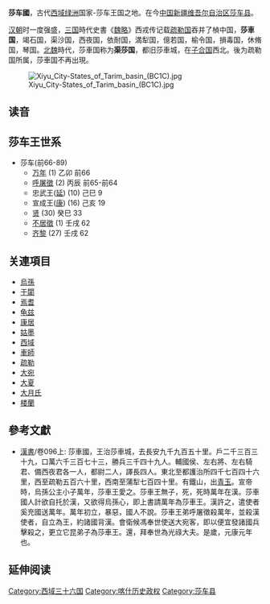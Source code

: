 {{Original research|条目|date=2019年2月}}
{{中国历史上的新疆}}
'''莎车國'''，古代[[西域|西域]][[绿洲|绿洲]]国家-莎车王国之地。在今[[中国|中国]][[新疆维吾尔自治区|新疆维吾尔自治区]][[莎车县|莎车县]]。

[[汉朝|汉朝]]时一度强盛，[[三国|三国]]時代史書《[[魏略|魏略]]》西戎传记载[[疏勒国|疏勒国]]吞并了楨中国，'''莎車国'''，竭石国，渠沙国，西夜国，依耐国，満犁国，億若国，榆令国，損毒国，休脩国，琴国。[[北魏|北魏]]時代，莎車国称为'''渠莎国'''，都旧莎車城，在[[子合国|子合国]]西北。後为疏勒国所属，莎車国不再出現。

[[File:Xiyu_City-States_of_Tarim_basin_(BC1C).jpg|right]]
==读音==
{{fact|“莎”、“车”二字均存在异读。关于“莎”字，在诸[[官话|官话]]方言中“-{zh-hans:ua;zh-hant:ㄨㄚ}-”韵在平舌音“-{zh-hans:s;zh-hant:ㄙ}-”前高化为“-{zh-hans:uo;zh-hant:ㄨㄛ}-”，并形成传承音“-{zh-hans:suō;zh-hant:ㄙㄨㄛ}-”，而在古时一次[[有边读边|有边读边]]行为使拟音“-{zh-hans:shā;zh-hant:ㄕㄚ}-”成为常用音，留下[[中古漢語|中古]]同音字“梭”、“蓑”、“莏”、“趖”及异体字“𢘿”继续读“-{zh-hans:suō;zh-hant:ㄙㄨㄛ}-”。关于“車”字，則在[[中古漢語|中古時期]]已有不同聲母，卽聲母「-{zh-hans:k;zh-hant:ㄎ}-」腭化爲「-{zh-hans:q;zh-hant:ㄑ}-」，演進到現代官話后翹化爲「-{zh-hans:ch;zh-hant:ㄔ}-」，而另一個音則保留了古音「-{zh-hans:g;zh-hant:ㄍ}-」並在官話中腭化爲「-{zh-hans:j;zh-hant:ㄐ}-」。}}

{{fact|目前，在讀“莎車縣”時，人們跟隨政府從俗讀爲常見音「-{zh-hans:Shā;zh-hant:ㄕㄚ}--{zh-hans:chē;zh-hant:ㄔㄜ}-」，在韻母上更接近上古部落自稱「[[塞迦|-{zh-hans:Sa(i)ga（漢語拼音）;zh-hant:ㄙㄚㄍㄚ／ㄙㄞㄍㄚ}-]]」；在讀“莎車”（古國）時，人們跟從學界將其讀爲「-{zh-hans:Suō;zh-hant:ㄙㄨㄛ}--{zh-hans:jū;zh-hant:ㄐㄩ}-」，使其不僅在聲母上更接近上古部落自稱「-{zh-hans:Sa(i)ga（漢語拼音）;zh-hant:ㄙㄚㄍㄚ／ㄙㄞㄍㄚ}-」，還可依據音韻學規律推導出古音原音。這種同詞異讀造成了一定的混亂。}}

==莎车王世系==

*莎车(前66-89)
**[[万年_(莎车)|万年]] 	(1) 	乙卯 	前66
**[[呼屠徵|呼屠徵]] 	(2) 	丙辰 	前65-前64
**忠武王([[延_(莎车)|延]]) 	(10) 	己巳 	9
**宣成王([[康_(莎车)|康]]) 	(16) 	己亥 	19
**[[贤_(莎车)|贤]] 	(30) 	癸巳 	33
**[[不居徵|不居徵]] 	(1) 	壬戌 	62
**[[齐黎|齐黎]] 	(27) 	壬戌 	62

== 关連項目 ==
*[[烏孫|烏孫]]
*[[于闐|于闐]]
*[[焉耆|焉耆]]
*[[龟兹|龟兹]]
*[[康居|康居]]
*[[姑墨|姑墨]]
*[[西域|西域]]
*[[車師|車師]]
*[[疏勒|疏勒]]
*[[大宛|大宛]]
*[[大夏|大夏]]
*[[大月氏|大月氏]]
*[[楼蘭|楼蘭]]

== 參考文獻 ==
*[[漢書|漢書]]/卷096上: 莎車國，王治莎車城，去長安九千九百五十里。戶二千三百三十九，口萬六千三百七十三，勝兵三千四十九人。輔國侯、左右將、左右騎君、備西夜君各一人，都尉二人，譯長四人。東北至都護治所四千七百四十六里，西至疏勒五百六十里，西南至蒲犁七百四十里。有鐵山，出[[青玉|青玉]]。宣帝時，烏孫公主小子萬年，莎車王愛之。莎車王無子，死，死時萬年在漢。莎車國人計欲自托於漢，又欲得烏孫心，即上書請萬年為莎車王。漢許之，遣使者奚充國送萬年。萬年初立，暴惡，國人不說。莎車王弟呼屠徵殺萬年，並殺漢使者，自立為王，約諸國背漢。會衛候馮奉世使送大宛客，即以便宜發諸國兵擊殺之，更立它昆弟子為莎車王。還，拜奉世為光祿大夫。是歲，元康元年也。

== 延伸阅读 ==
{{Wikisource further reading}}

{{西域三十六国}}
[[Category:西域三十六国|Category:西域三十六国]]
[[Category:喀什历史政权|Category:喀什历史政权]]
[[Category:莎车县|Category:莎车县]]